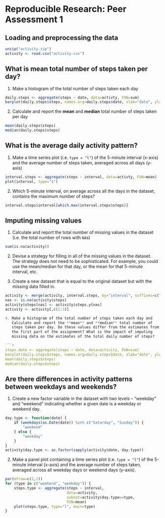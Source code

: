# Reproducible Research: Peer Assessment 1


## Loading and preprocessing the data
```r
unzip("activity.zip")
activity <- read.csv("activity.csv")
```

## What is mean total number of steps taken per day?
1. Make a histogram of the total number of steps taken each day

```r
daily.steps <- aggregate(steps ~ date, data=activty, FUN=sum)
barplot(daily.steps$steps, names.arg=daily.steps$date, xlab="data", ylab="steps"
```

2. Calculate and report the **mean** and **median** total number of steps taken per day

```r
mean(daily.steps$steps)
median(daily.steps$steps)
```

## What is the average daily activity pattern?
1. Make a time series plot (i.e. `type = "l"`) of the 5-minute
   interval (x-axis) and the average number of steps taken, averaged
   across all days (y-axis)

```r
interval.steps <- aggregate(steps ~ interval, data=activty, FUN=mean)
plot(interval, type="1")
```

2. Which 5-minute interval, on average across all the days in the
   dataset, contains the maximum number of steps?

```r
interval.steps$interval[which.max(interval.steps$steps)]
```


## Imputing missing values
1. Calculate and report the total number of missing values in the
   dataset (i.e. the total number of rows with `NA`s)

```r
sum(is.na(activity))
```

2. Devise a strategy for filling in all of the missing values in the
   dataset. The strategy does not need to be sophisticated. For
   example, you could use the mean/median for that day, or the mean
   for that 5-minute interval, etc. 

3. Create a new dataset that is equal to the original dataset but with
   the missing data filled in.
   
```r
activity <- merge(activity, interval.steps, by="interval", suffixes=c("",".y"))
nas <- is.na(activity$steps)
activity$steps[nas] <- activity$steps.y[nas]
activity <- activity[,c(1:3)]

4. Make a histogram of the total number of steps taken each day and
   Calculate and report the **mean** and **median** total number of
   steps taken per day. Do these values differ from the estimates from
   the first part of the assignment? What is the impact of imputing
   missing data on the estimates of the total daily number of steps?

```r
steps.date <- aggregate(steps ~ date, data=activity, FUN=sum)
barplot(daily.steps$steps, names.arg=daily.steps$date, xlab="date", ylab="steps")
mean(daily.steps$steps)
median(daily.steps$steps)
```


## Are there differences in activity patterns between weekdays and weekends?
1. Create a new factor variable in the dataset with two levels --
   "weekday" and "weekend" indicating whether a given date is a
   weekday or weekend day.

```r
day.type <- function(date) {
    if (weekdays(as.Date(date)) %in% c("Saturday", "Sunday")) {
        "weekend"
    } else {
        "weekday"
    }
}
activity$day.type <- as.factor(sapply(activity$date, day.type))
```

2. Make a panel plot containing a time series plot (i.e. `type = "l"`)
   of the 5-minute interval (x-axis) and the average number of steps
   taken, averaged across all weekday days or weekend days
   (y-axis).

```r
par(mfrow=c(2,1))
for (type in c("weekend", "weekday")) {
    steps.type <- aggregate(steps ~ interval,
                            data=activity,
                            subset=activity$day.type==type,
                            FUN=mean)
    plot(steps.type, type="l", main=type)
}
```
